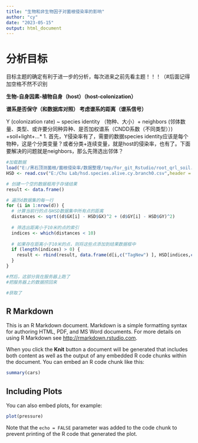 ```yaml
---
title: "生物和非生物因子对菌根侵染率的影响"
author: "cy"
date: "2023-05-15"
output: html_document
---
```

# 分析目标
目标主题的确定有利于进一步的分析，每次进来之前先看主题！！！（#后面记得加空格不然不识别

**生物-自身因素-植物自身（host）（host-colonization）**

**谱系是否保守（和数据库对照） 考虑谱系的距离（谱系信号）**

Y (colonization rate) ~ species identity （物种、大小）+ neighbors (邻体数量、类型、或许要分同种异种、是否加权谱系（CNDD系数（不同类型））) +soil+light+…*
 1. 首先，Y侵染率有了，需要的数据species identity应该是每个物种，这是个分类变量？或者分类+连续变量，就是host的侵染率，也有了。下面要解决的问题就是neighbors，那么先筛选出邻体？
 
 

```r
#加载数据
load("E:/黑石顶测菌根/菌根侵染率/数据整理/tmp/For_git_Rstudio/root_qrl_soil.RData")
HSD <- read.csv("E:/Chu Lab/hsd.species.alive.cy.branch0.csv",header = TRUE,fileEncoding = "GBK" )

# 创建一个空的数据框用于存储结果
result <- data.frame()

# 遍历d数据集的每一行
for (i in 1:nrow(d)) {
  # 计算当前行的点与HSD数据集中所有点的距离
  distances <- sqrt((d$GX[i] - HSD$GX)^2 + (d$GY[i] - HSD$GY)^2)
  
  # 筛选出距离小于10米的点的索引
  indices <- which(distances < 10)
  
  # 如果存在距离小于10米的点，则将这些点添加到结果数据框中
  if (length(indices) > 0) {
    result <- rbind(result, data.frame(d[i,c("TagNew") ], HSD[indices,c("TagNew") ]))
  }
}

#然后，这部分我在服务器上跑了
#把服务器上的数据捞回来

#获取了


```

## R Markdown

This is an R Markdown document. Markdown is a simple formatting syntax for authoring HTML, PDF, and MS Word documents. For more details on using R Markdown see <http://rmarkdown.rstudio.com>.

When you click the **Knit** button a document will be generated that includes both content as well as the output of any embedded R code chunks within the document. You can embed an R code chunk like this:

```r
summary(cars)
```

## Including Plots

You can also embed plots, for example:

```r
plot(pressure)
```

Note that the `echo = FALSE` parameter was added to the code chunk to prevent printing of the R code that generated the plot.
